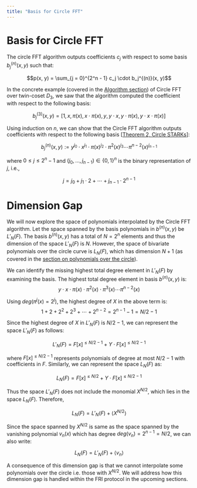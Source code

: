 ```yaml
---
title: "Basis for Circle FFT"
---
```


# Basis for Circle FFT

The circle FFT algorithm outputs coefficients $c_j$ with respect to some basis $b_j^{(n)}(x, y)$ such that:

$$p(x, y) = \sum_{j = 0}^{2^n - 1} c_j \cdot b_j^{(n)}(x, y)$$

In the concrete example (covered in the [Algorithm section](./algorithm)) of Circle FFT over twin-coset $D_3$, we saw that the algorithm computed the coefficient with respect to the following basis:

$$b^{(3)}_j(x, y) = [1, x, \pi(x), x \cdot \pi(x), y, y \cdot x, y \cdot \pi(x), y \cdot x \cdot \pi(x)]$$

Using induction on $n$, we can show that the Circle FFT algorithm outputs coefficients with respect to the following basis [[Theorem 2, Circle STARKs](https://eprint.iacr.org/2024/278.pdf)]:

$$b^{(n)}_j(x, y) := y^{j_0} \cdot x^{j_1} \cdot \pi(x)^{j_2} \cdot \pi^2(x)^{j_3} \cdots \pi^{n-2}(x)^{j_{n-1}}$$

where $0 \leq j \leq 2^n - 1$ and $(j_0, \ldots, j_{n-1}) \in \{0, 1\}^n$ is the binary representation of $j$, i.e.,

$$j = j_0 + j_1 \cdot 2 + \cdots + j_{n-1} \cdot 2^{n-1}$$

# Dimension Gap

We will now explore the space of polynomials interpolated by the Circle FFT algorithm. Let the space spanned by the basis polynomials in $b^{(n)}(x, y)$ be $L'_N(F)$. The basis $b^{(n)}(x, y)$ has a total of $N=2^n$ elements and thus the dimension of the space $L'_N(F)$ is $N$. However, the space of bivariate polynomials over the circle curve is $L_N(F)$, which has dimension $N+1$ (as covered in the [section on polynomials over the circle](../circle-polynomials/evals-and-poly.mdx#polynomials-over-the-circle)).

We can identify the missing highest total degree element in $L'_N(F)$ by examining the basis. The highest total degree element in basis $b^{(n)}(x, y)$ is:
$$y \cdot x \cdot \pi(x) \cdot \pi^2(x) \cdot \pi^3(x) \cdots \pi^{n-2}(x)$$

Using $deg(\pi^j(x) = 2^j)$, the highest degree of $X$ in the above term is:
$$1 + 2 + 2^2 + 2^3 + \cdots + 2^{n-2} = 2^{n-1} - 1 = N/2 - 1$$

Since the highest degree of $X$ in $L'_N(F)$ is $N/2 - 1$, we can represent the space $L'_N(F)$ as follows:

$$L'_N(F) = F[x]^{ \leq N/2 - 1} + Y \cdot F[x]^{ \leq N/2 - 1}$$

where $F[x]^{ \leq N/2 - 1}$ represents polynomials of degree at most $N/2 - 1$ with coefficients in $F$. Similarly, we can represent the space $L_N(F)$ as:

$$L_N(F) = F[x]^{ \leq N/2} + Y \cdot F[x]^{ \leq N/2 - 1}$$

Thus the space $L'_N(F)$ does not include the monomial $X^{N/2}$, which lies in the space $L_N(F)$. Therefore,

$$L_N(F) = L'_N(F) + \langle X^{N/2} \rangle$$

Since the space spanned by $X^{N/2}$ is same as the space spanned by the vanishing polynomial $v_n(x)$ which has degree $deg(v_n) = 2^{n-1} =N/2$, we can also write:

$$L_N(F) = L'_N(F) + \langle v_n \rangle$$

A consequence of this dimension gap is that we cannot interpolate some polynomials over the circle i.e. those with $X^{N/2}$. We will address how this dimension gap is handled within the FRI protocol in the upcoming sections.
